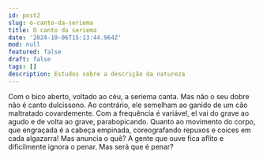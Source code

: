 ```yaml
---
id: post2
slug: o-canto-da-seriema
title: O canto da seriema
date: '2024-10-06T15:13:44.964Z'
mod: null
featured: false
draft: false
tags: []
description: Estudos sobre a descrição da natureza
---
```

Com o bico aberto, voltado ao céu, a seriema canta. Mas não o seu dobre não é canto dulcíssono.
Ao contrário, ele semelham ao ganido de um cão maltratado covardemente. Com a frequência é 
variável, el vai do grave ao agudo e de volta ao grave, parabopicando. Quanto ao movimento do corpo, que engraçada
é a cabeça empinada, coreografando repuxos e coices em cada algazarra! Mas anuncia o quê?
A gente que ouve fica aflito e dificilmente ignora o penar. Mas será que é penar?
